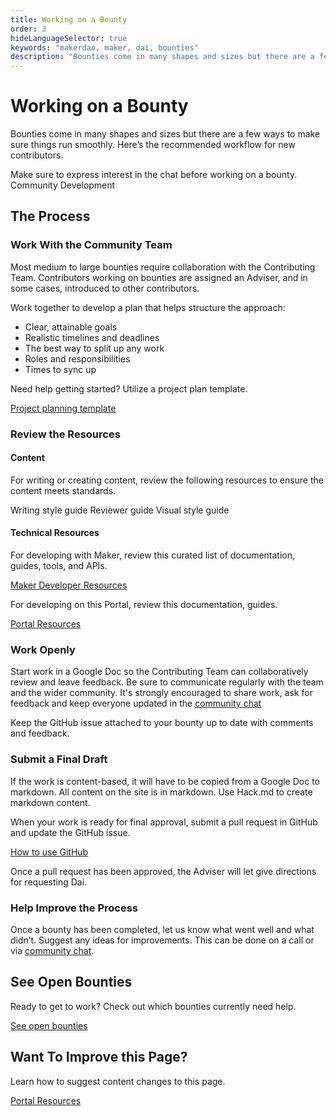 ```yaml
---
title: Working on a Bounty
order: 3
hideLanguageSelector: true
keywords: "makerdao, maker, dai, bounties"
description: "Bounties come in many shapes and sizes but there are a few ways to make sure things run smoothly. Here’s the recommended workflow for new contributors."
---
```


# Working on a Bounty

Bounties come in many shapes and sizes but there are a few ways to make sure things run smoothly. Here’s the recommended workflow for new contributors.

<CTA>
  <Icon size={"40px"} name="liquidation" /> Make sure to express interest in the
  chat before working on a bounty.
  <Link to="https://chat.makerdao.com/channel/community-development">
    Community Development
  </Link>
</CTA>

## The Process

<Process>


<Box>


### Work With the Community Team

Most medium to large bounties require collaboration with the Contributing Team. Contributors working on bounties are assigned an Adviser, and in some cases, introduced to other contributors.

Work together to develop a plan that helps structure the approach:

- Clear, attainable goals
- Realistic timelines and deadlines
- The best way to split up any work
- Roles and responsibilities
- Times to sync up

Need help getting started? Utilize a project plan template.

[Project planning template](https://bit.ly/comm-dev-project-planning-template)

</Box>


<Box>


### Review the Resources

#### Content

For writing or creating content, review the following resources to ensure the content meets standards.

<List>


<Link to="/contribute/content/writing-style-guide/">Writing style guide </Link>
<Link to="/contribute/content/reviewer-guide/">Reviewer guide </Link>
<Link to="/contribute/content/">Visual style guide </Link>
</List>


#### Technical Resources

For developing with Maker, review this curated list of documentation, guides, tools, and APIs.

[Maker Developer Resources](https://awesome.makerdao.com/#developer-resources)

For developing on this Portal, review this documentation, guides.

[Portal Resources](/contribute/content/)

</Box>


<Box>


### Work Openly

Start work in a Google Doc so the Contributing Team can collaboratively review and leave feedback. Be sure to communicate regularly with the team and the wider community. It's strongly encouraged to share work, ask for feedback and keep everyone updated in the [community chat](https://chat.makerdao.com/channel/community-development)

Keep the GitHub issue attached to your bounty up to date with comments and feedback.

<Box>


</Box>


### Submit a Final Draft

<CTA icon="search">
  If the work is content-based, it will have to be copied from a Google Doc to
  markdown. All content on the site is in markdown. Use Hack.md to create
  markdown content.
</CTA>

When your work is ready for final approval, submit a pull request in GitHub and update the GitHub issue.

[How to use GitHub](//content/using-github/)

Once a pull request has been approved, the Adviser will let give directions for requesting Dai.

</Box>


<Box>

### Help Improve the Process

Once a bounty has been completed, let us know what went well and what didn’t. Suggest any ideas for improvements. This can be done on a call or via [community chat](https://chat.makerdao.com/channel/community-development).

</Box>


</Process>


  <Tout image alt>
  <Box>


## See Open Bounties

Ready to get to work? Check out which bounties currently need help.

[See open bounties](https://github.com/makerdao/community/projects/2?card_filter_query=label%3A%22help+wanted%22)

  </Box>


  <Box>


## Want To Improve this Page?

Learn how to suggest content changes to this page.

[Portal Resources](/contribute/content/)

</Box>
</Tout>

